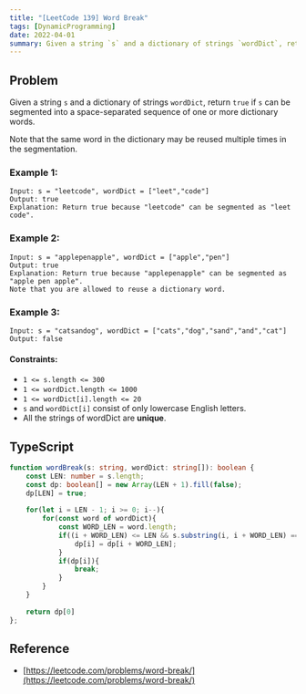 ```yaml
---
title: "[LeetCode 139] Word Break"
tags: [DynamicProgramming]
date: 2022-04-01
summary: Given a string `s` and a dictionary of strings `wordDict`, return `true` if `s` can be segmented into a space-separated sequence of one or more dictionary words.
---
```


## Problem

Given a string `s` and a dictionary of strings `wordDict`, return `true` if `s` can be segmented into a space-separated sequence of one or more dictionary words.

Note that the same word in the dictionary may be reused multiple times in the segmentation.

### Example 1:

```
Input: s = "leetcode", wordDict = ["leet","code"]
Output: true
Explanation: Return true because "leetcode" can be segmented as "leet code".
```

### Example 2:

```
Input: s = "applepenapple", wordDict = ["apple","pen"]
Output: true
Explanation: Return true because "applepenapple" can be segmented as "apple pen apple".
Note that you are allowed to reuse a dictionary word.
```

### Example 3:

```
Input: s = "catsandog", wordDict = ["cats","dog","sand","and","cat"]
Output: false
```
 
#### Constraints:

- `1 <= s.length <= 300`
- `1 <= wordDict.length <= 1000`
- `1 <= wordDict[i].length <= 20`
- `s` and `wordDict[i]` consist of only lowercase English letters.
- All the strings of wordDict are **unique**.

## TypeScript

```typescript
function wordBreak(s: string, wordDict: string[]): boolean {
    const LEN: number = s.length;
    const dp: boolean[] = new Array(LEN + 1).fill(false);
    dp[LEN] = true;
    
    for(let i = LEN - 1; i >= 0; i--){
        for(const word of wordDict){
            const WORD_LEN = word.length;
            if((i + WORD_LEN) <= LEN && s.substring(i, i + WORD_LEN) === word){
                dp[i] = dp[i + WORD_LEN];
            }
            if(dp[i]){
                break;
            }
        }
    }
    
    return dp[0]
};
```

## Reference

- [https://leetcode.com/problems/word-break/](https://leetcode.com/problems/word-break/)